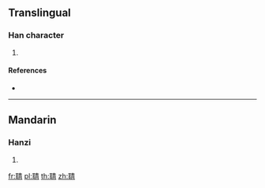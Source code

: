{{character info/new}}
==Translingual==

===Han character===
{{Han char|rn=128|rad=耳|as=08|sn=14|four=|canj=SJQMB}}

# {{defn|Han|sort=耳08}}

====References====
* {{Han ref|kx=0967.380|dkj=29090|dj=1417.130|hdz=42790.110|uh=8059|ud=32857}}

----

==Mandarin==

===Hanzi===
{{cmn-hanzi|pin=[[jīng]] ([[jing1]]), [[wèn]] ([[wen4]])|wg=ching<sup>1</sup>, wen<sup>4</sup>}}

# {{defn|lang=cmn|sort=耳08}}

[[fr:聙]]
[[pl:聙]]
[[th:聙]]
[[zh:聙]]